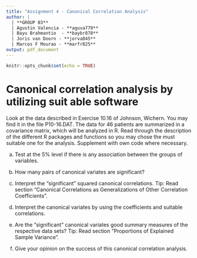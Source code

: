 ```yaml
---
title: "Assignment 4 - Canonical Correlation Analysis"
author: |
  | **GROUP 03**
  | Agustin Valencia - **aguva779**
  | Bayu Brahmantio  - **baybr878**
  | Joris van Doorn - **jorva845**
  | Marcos F Mourao - **marfr825**
output: pdf_document
---
```


```r
knitr::opts_chunk$set(echo = TRUE)
```

# Canonical correlation analysis by utilizing suit able software

Look at the data described in Exercise 10.16 of Johnson, Wichern. You may find it in the file P10-16.DAT. The data for 46 patients are summarized in a covariance matrix, which will be analyzed in R. Read through the description of the different R packages and functions so you may chose the must suitable one for the analysis. Supplement with own code where necessary.

a) Test at the 5% level if there is any association between the groups of variables.

b) How many pairs of canonical variates are significant?

c) Interpret the "significant" squared canonical correlations.
Tip: Read section "Canonical Correlations as Generalizations of Other Correlation Coefficients".

d) Interpret the canonical variates by using the coefficients and suitable correlations.

e) Are the "significant" canonical variates good summary measures of the respective data sets?
Tip: Read section "Proportions of Explained Sample Variance".

f) Give your opinion on the success of this canonical correlation analysis.
